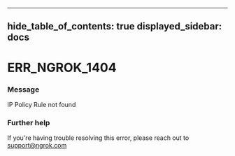 

---
hide_table_of_contents: true
displayed_sidebar: docs
---


# ERR_NGROK_1404

### Message
IP Policy Rule not found

<ErrorDetails error="err_ngrok_1404" />



### Further help
If you're having trouble resolving this error, please reach out to [support@ngrok.com](mailto:support@ngrok.com?subject=Help%20with%20ERR_NGROK_1404)

